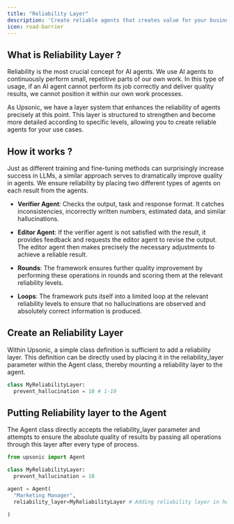 ```yaml
---
title: "Reliability Layer"
description: 'Create reliable agents that creates value for your business.'
icon: road-barrier
---
```



## What is Reliability Layer ?

Reliability is the most crucial concept for AI agents. We use AI agents to continuously perform small, repetitive parts of our own work. In this type of usage, if an AI agent cannot perform its job correctly and deliver quality results, we cannot position it within our own work processes.

As Upsonic, we have a layer system that enhances the reliability of agents precisely at this point. This layer is structured to strengthen and become more detailed according to specific levels, allowing you to create reliable agents for your use cases.


## How it works ?
Just as different training and fine-tuning methods can surprisingly increase success in LLMs, a similar approach serves to dramatically improve quality in agents. We ensure reliability by placing two different types of agents on each result from the agents.

- **Verifier Agent**: Checks the output, task and response format. It catches inconsistencies, incorrectly written numbers, estimated data, and similar hallucinations.
- **Editor Agent**: If the verifier agent is not satisfied with the result, it provides feedback and requests the editor agent to revise the output. The editor agent then makes precisely the necessary adjustments to achieve a reliable result.

- **Rounds**: The framework ensures further quality improvement by performing these operations in rounds and scoring them at the relevant reliability levels.
- **Loops**: The framework puts itself into a limited loop at the relevant reliability levels to ensure that no hallucinations are observed and absolutely correct information is produced.


## Create an Reliability Layer

Within Upsonic, a simple class definition is sufficient to add a reliability layer. This definition can be directly used by placing it in the reliability_layer parameter within the Agent class, thereby mounting a reliability layer to the agent.

```python reliability.py
class MyReliabilityLayer:
  prevent_hallucination = 10 # 1-10
```


## Putting Reliability layer to the Agent

The Agent class directly accepts the reliability_layer parameter and attempts to ensure the absolute quality of results by passing all operations through this layer after every type of process.

```python reliability.py
from upsonic import Agent

class MyReliabilityLayer:
  prevent_hallucination = 10

agent = Agent(
  "Marketing Manager",
  reliability_layer=MyReliabilityLayer # Adding reliability layer in here

)
```